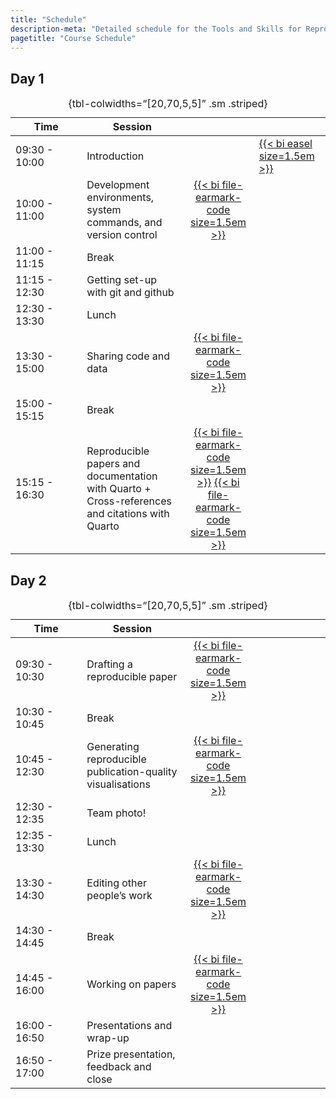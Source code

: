 ```yaml
---
title: "Schedule"
description-meta: "Detailed schedule for the Tools and Skills for Reproducible Transport Research course, including session timings and topics."
pagetitle: "Course Schedule"
---
```


## Day 1

| Time | Session  |   |   |
|-----------------|-----------------------|:---------------:|-----------------|
| 09:30 - 10:00 | Introduction |  | [{{< bi easel size=1.5em >}}](slides/day1.qmd) |
| 10:00 - 11:00 | Development environments, system commands, and version control | [{{< bi file-earmark-code size=1.5em >}}](s1.qmd) |  |
| 11:00 - 11:15 | Break |  |  |
| 11:15 - 12:30 | Getting set-up with git and github |  |  |
| 12:30 - 13:30 | Lunch |  |  |
| 13:30 - 15:00 | Sharing code and data | [{{< bi file-earmark-code size=1.5em >}}](s2.qmd) |  |
| 15:00 - 15:15 | Break |  |  |
| 15:15 - 16:30 | Reproducible papers and documentation with Quarto + Cross-references and citations with Quarto | [{{< bi file-earmark-code size=1.5em >}}](s3.qmd) [{{< bi file-earmark-code size=1.5em >}}](s4.qmd) |  |

: {tbl-colwidths="\[20,70,5,5\]" .sm .striped}

## Day 2

| Time | Session  |   |   |
|-----------------|-----------------------|:---------------:|-----------------|
| 09:30 - 10:30 | Drafting a reproducible paper | [{{< bi file-earmark-code size=1.5em >}}](s5.qmd) | | |
| 10:30 - 10:45 | Break | | | 
| 10:45 - 12:30 | Generating reproducible publication-quality visualisations | [{{< bi file-earmark-code size=1.5em >}}](s6.qmd) | |
| 12:30 - 12:35 | Team photo! | | | 
| 12:35 - 13:30 | Lunch | | | 
| 13:30 - 14:30 | Editing other people’s work | [{{< bi file-earmark-code size=1.5em >}}](s7.qmd) | |
| 14:30 - 14:45 | Break | | | 
| 14:45 - 16:00 | Working on papers | [{{< bi file-earmark-code size=1.5em >}}](s8.qmd) | |
| 16:00 - 16:50 | Presentations and wrap-up | | |
| 16:50 - 17:00 | Prize presentation, feedback and close | | | 

: {tbl-colwidths="\[20,70,5,5\]" .sm .striped}

```{=html}
<!-- Ideas:
- Web app development
- Visualisation
- Getting your work out there
- Deciding which tools to use -->
```

